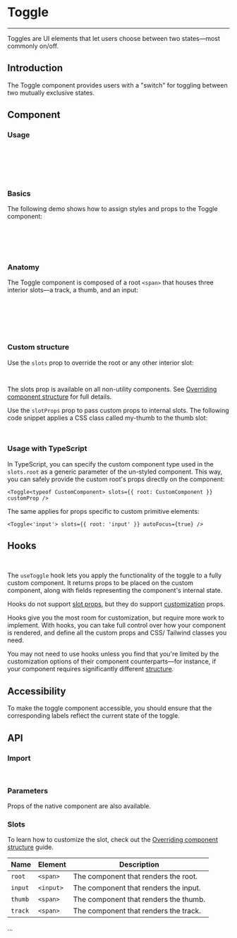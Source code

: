 
<Meta title="Inputs/Toggle" />

# Toggle

---

Toggles are UI elements that let users choose between two states—most commonly on/off.

## Introduction

The Toggle component provides users with a "switch" for toggling between two mutually exclusive states.

<Canvas sourceState="hidden" of={ToggleDefaultStories.Primary} />

## Component

### Usage

```jsx
import { Toggle } from '../Toggle';

export default function MyApp() {
    return <Toggle />;
}
```

### Basics

The following demo shows how to assign styles and props to the Toggle component:

<Canvas sourceState="hidden" of={ToggleDefaultStories.Basics} />

```jsx
<Toggle defaultChecked />
<Toggle />
<Toggle defaultChecked disabled/>
<Toggle disabled />
```

### Anatomy

The Toggle component is composed of a root `<span>` that houses three interior slots—a track, a thumb, and an input:

```jsx
<span class="root">
    <span class="track"></span>
    <span class="thumb"></span>
    <input type="checkbox" class="input" />
</span>
```

### Custom structure

Use the `slots` prop to override the root or any other interior slot:

```jsx
<Toggle slots={{ root: 'div', track: 'div' }} />
```

The slots prop is available on all non-utility components. See [Overriding component structure](?path=/docs/docs-intro--docs#overriding-component-structure) for full details.

Use the `slotProps` prop to pass custom props to internal slots. The following code snippet applies a CSS class called my-thumb to the thumb slot:

```jsx
<Toggle slotProps={{ thumb: { className: 'my-thumb' } }} />
```

### Usage with TypeScript

In TypeScript, you can specify the custom component type used in the `slots.root` as a generic parameter of the un-styled component. This way, you can safely provide the custom root's props directly on the component:

```tsx
<Toggle<typeof CustomComponent> slots={{ root: CustomComponent }} customProp />
```

The same applies for props specific to custom primitive elements:

```tsx
<Toggle<'input'> slots={{ root: 'input' }} autoFocus={true} />
```

## Hooks

```jsx
import { useToggle } from '../useToggle';
```

The `useToggle` hook lets you apply the functionality of the toggle to a fully custom component. It returns props to be placed on the custom component, along with fields representing the component's internal state.

Hooks do not support [slot props](?path=/docs/docs-intro--docs#the-slotprops-prop), but they do support [customization](#customization) props.

Hooks give you the most room for customization, but require more work to implement. With hooks, you can take full control over how your component is rendered, and define all the custom props and CSS/ Tailwind classes you need.

You may not need to use hooks unless you find that you're limited by the customization options of their component counterparts—for instance, if your component requires significantly different [structure](#anatomy).

## Accessibility

To make the toggle component accessible, you should ensure that the corresponding labels reflect the current state of the toggle.

## API

### Import

```jsx
import { Toggle } from '../Toggle';
```

### Parameters

Props of the native component are also available.

<ArgTypes of={Toggle} />

### Slots

To learn how to customize the slot, check out the [Overriding component structure](?path=/docs/docs-intro--docs#overriding-component-structure) guide.

| Name    | Element   | Description                           |
| ------- | --------- | ------------------------------------- |
| `root`  | `<span>`  | The component that renders the root.  |
| `input` | `<input>` | The component that renders the input. |
| `thumb` | `<span>`  | The component that renders the thumb. |
| `track` | `<span>`  | The component that renders the track. |

...
